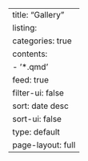 ---
title: "Gallery"
listing:
  categories: true
  contents:
  - '*.qmd'
  feed: true
  filter-ui: false
  sort: date desc
  sort-ui: false
  type: default
page-layout: full
---